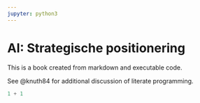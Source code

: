 ```yaml
---
jupyter: python3
---
```


# AI: Strategische positionering

This is a book created from markdown and executable code.

See @knuth84 for additional discussion of literate programming.

```python
1 + 1
```
